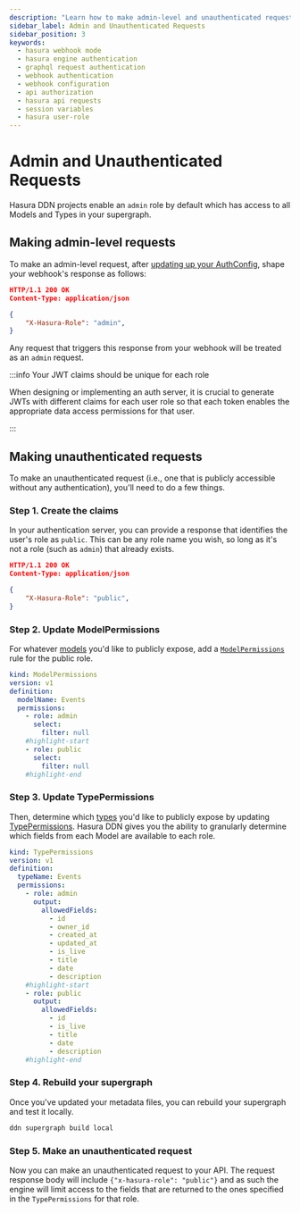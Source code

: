```yaml
---
description: "Learn how to make admin-level and unauthenticated requests to a Hasura DDN instance with a webhook."
sidebar_label: Admin and Unauthenticated Requests
sidebar_position: 3
keywords:
  - hasura webhook mode
  - hasura engine authentication
  - graphql request authentication
  - webhook authentication
  - webhook configuration
  - api authorization
  - hasura api requests
  - session variables
  - hasura user-role
---
```


# Admin and Unauthenticated Requests

Hasura DDN projects enable an `admin` role by default which has access to all Models and Types in your supergraph.

## Making admin-level requests

To make an admin-level request, after [updating up your AuthConfig](/auth/webhook/webhook-mode.mdx#update-authconfig),
shape your webhook's response as follows:

```json title="Example response from your webhook to Hasura DDN"
HTTP/1.1 200 OK
Content-Type: application/json

{
    "X-Hasura-Role": "admin",
}
```

Any request that triggers this response from your webhook will be treated as an `admin` request.

:::info Your JWT claims should be unique for each role

When designing or implementing an auth server, it is crucial to generate JWTs with different claims for each user role
so that each token enables the appropriate data access permissions for that user.

:::

## Making unauthenticated requests

To make an unauthenticated request (i.e., one that is publicly accessible without any authentication), you'll need to do
a few things.

### Step 1. Create the claims

In your authentication server, you can provide a response that identifies the user's role as `public`. This can be any
role name you wish, so long as it's not a role (such as `admin`) that already exists.

```json title="Example response from your webhook to Hasura DDN"
HTTP/1.1 200 OK
Content-Type: application/json

{
    "X-Hasura-Role": "public",
}
```

### Step 2. Update ModelPermissions

For whatever [models](/reference/metadata-reference/models.mdx) you'd like to publicly expose, add a
[`ModelPermissions`](/reference/metadata-reference/permissions.mdx#modelpermissions-modelpermissions) rule for the
public role.

```yaml title="Example ModelPermission for an Events Model"
kind: ModelPermissions
version: v1
definition:
  modelName: Events
  permissions:
    - role: admin
      select:
        filter: null
    #highlight-start
    - role: public
      select:
        filter: null
    #highlight-end
```

### Step 3. Update TypePermissions

Then, determine which [types](/reference/metadata-reference/types.mdx) you'd like to publicly expose by updating
[TypePermissions](/reference/metadata-reference/permissions.mdx#typepermissions-typepermissions). Hasura DDN gives you
the ability to granularly determine which fields from each Model are available to each role.

```yaml title="Example TypePermissions for an Events Model"
kind: TypePermissions
version: v1
definition:
  typeName: Events
  permissions:
    - role: admin
      output:
        allowedFields:
          - id
          - owner_id
          - created_at
          - updated_at
          - is_live
          - title
          - date
          - description
    #highlight-start
    - role: public
      output:
        allowedFields:
          - id
          - is_live
          - title
          - date
          - description
    #highlight-end
```

### Step 4. Rebuild your supergraph

Once you've updated your metadata files, you can rebuild your supergraph and test it locally.

```bash title="For example, from the root of your project, run:"
ddn supergraph build local
```

### Step 5. Make an unauthenticated request

Now you can make an unauthenticated request to your API. The request response body will include
`{"x-hasura-role": "public"}` and as such the engine will limit access to the fields that are returned to the ones
specified in the `TypePermissions` for that role.
